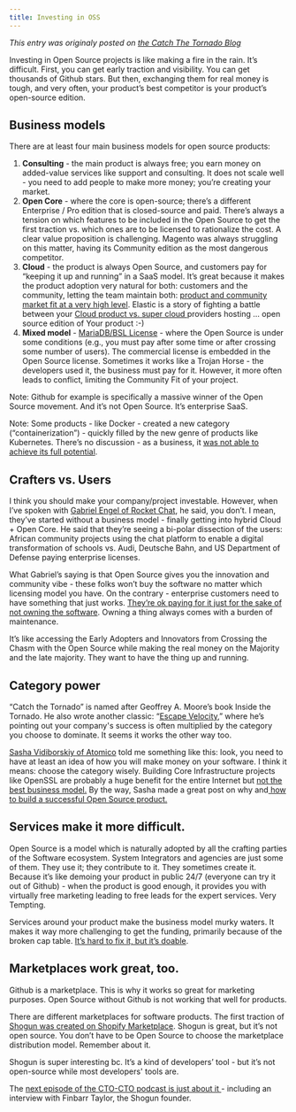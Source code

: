 ```yaml
---
title: Investing in OSS
---
```


_This  entry was originaly posted on [the Catch The Tornado Blog](https://www.catchthetornado.com/blog/notes-on-investing-into-open-source)_

Investing in Open Source projects is like making a fire in the rain. It’s difficult. First, you can get early traction and visibility. You can get thousands of Github stars. But then, exchanging them for real money is tough, and very often, your product’s best competitor is your product’s open-source edition. 

## Business models

There are at least four main business models for open source products:

1. **Consulting** - the main product is always free; you earn money on added-value services like support and consulting. It does not scale well - you need to add people to make more money; you’re creating your market.
2. **Open Core** - where the core is open-source; there’s a different Enterprise / Pro edition that is closed-source and paid. There’s always a tension on which features to be included in the Open Source to get the first traction vs. which ones are to be licensed to rationalize the cost. A clear value proposition is challenging. Magento was always struggling on this matter, having its Community edition as the most dangerous competitor. 
3. **Cloud** - the product is always Open Source, and customers pay for “keeping it up and running” in a SaaS model. It’s great because it makes the product adoption very natural for both: customers and the community, letting the team maintain both: [product and community market fit at a very high level](https://a16z.com/2019/10/04/commercializing-open-source/). Elastic is a story of fighting a battle between your [Cloud product vs. super cloud ](https://www.elastic.co/blog/why-license-change-AWS)providers hosting … open source edition of Your product :-)
4. **Mixed model** - [MariaDB/BSL License](https://mariadb.com/bsl-faq-mariadb/) - where the Open Source is under some conditions (e.g., you must pay after some time or after crossing some number of users). The commercial license is embedded in the Open Source license. Sometimes it works like a Trojan Horse - the developers used it, the business must pay for it. However, it more often leads to conflict, limiting the Community Fit of your project. 

Note: Github for example is specifically a massive winner of the Open Source movement. And it’s not Open Source. It’s enterprise SaaS.

Note: Some products - like Docker - created a new category (“containerization”)  - quickly filled by the new genre of products like Kubernetes. There’s no discussion - as a business, it [was not able to achieve its full potential](https://techcrunch.com/2020/03/10/docker-regroups-as-cloud-native-developer-tool-company/).


## Crafters vs. Users

I think you should make your company/project investable. However, when I’ve spoken with [Gabriel Engel of Rocket Chat](https://www.cto-cto.com/podcast/14-challenge-accepted-gabriel-engel-founder-ceo-rocket-chat-cto-ecommerce), he said, you don’t. I mean, they’ve started without a business model - finally getting into hybrid Cloud + Open Core. He said that they’re seeing a bi-polar dissection of the users: African community projects using the chat platform to enable a digital transformation of schools vs. Audi, Deutsche Bahn, and US Department of Defense paying enterprise licenses. 

What Gabriel’s saying is that Open Source gives you the innovation and community vibe - these folks won’t buy the software no matter which licensing model you have. On the contrary - enterprise customers need to have something that just works. [They’re ok paying for it just for the sake of not owning the software](https://divante.com/blog/build-vs-buy-a-winning-cto-guide/). Owning a thing always comes with a burden of maintenance.

It’s like accessing the Early Adopters and Innovators from Crossing the Chasm with the Open Source while making the real money on the Majority and the late majority. They want to have the thing up and running.


## Category power

“Catch the Tornado” is named after Geoffrey A. Moore’s book Inside the Tornado. He also wrote another classic: “[Escape Velocity](https://www.amazon.com/Escape-Velocity-Free-Companys-Future/dp/0062040898),” where he’s pointing out your company's success is often multiplied by the category you choose to dominate. It seems it works the other way too.

[Sasha Vidiborskiy of Atomico](https://www.cto-cto.com/podcast/18-pioneers-with-alexander-sasha-vidiborskiy-principal-at-atomico) told me something like this: look, you need to have at least an idea of how you will make money on your software. I think it means: choose the category wisely. Building Core Infrastructure projects like OpenSSL are probably a huge benefit for the entire Internet but [not the best business model.](https://arstechnica.com/information-technology/2014/04/tech-giants-chastened-by-heartbleed-finally-agree-to-fund-openssl/) By the way, Sasha made a great post on why and[ how to build a successful Open Source product.](https://medium.com/atomico/atomicos-take-on-open-source-5-reasons-to-build-an-os-company-in-europe-now-6dd443a730b6)


## Services make it more difficult.

Open Source is a model which is naturally adopted by all the crafting parties of the Software ecosystem. System Integrators and agencies are just some of them. They use it; they contribute to it. They sometimes create it. Because it’s like demoing your product in public 24/7 (everyone can try it out of Github)  - when the product is good enough, it provides you with virtually free marketing leading to free leads for the expert services. Very Tempting.

 Services around your product make the business model murky waters. It makes it way more challenging to get the funding, primarily because of the broken cap table. [It’s hard to fix it, but it’s doable](https://www.catchthetornado.com/posts/how-to-spin-off-the-product-from-the-agency).


## Marketplaces work great, too.

Github is a marketplace. This is why it works so great for marketing purposes. Open Source without Github is not working that well for products.

There are different marketplaces for software products. The first traction of [Shogun was created on Shopify Marketplace](https://apps.shopify.com/shogun). Shogun is great, but it’s not open source. You don’t have to be Open Source to choose the marketplace distribution model. Remember about it.

Shogun is super interesting bc. It’s a kind of developers’ tool - but it’s not open-source while most developers' tools are. 

The [next episode of the CTO-CTO podcast is just about it ](https://www.cto-cto.com/episodes)- including an interview with Finbarr Taylor, the Shogun founder.

